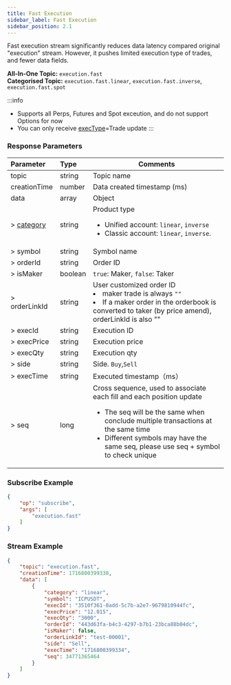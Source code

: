```yaml
---
title: Fast Execution
sidebar_label: Fast Execution
sidebar_position: 2.1
---
```


Fast execution stream significantly reduces data latency compared original "execution" stream. However, it pushes limited 
execution type of trades, and fewer data fields.

**All-In-One Topic:** `execution.fast`<br/>
**Categorised Topic:** `execution.fast.linear`, `execution.fast.inverse`, `execution.fast.spot`<br/>

:::info
* Supports all Perps, Futures and Spot exceution, and do not support Options for now
* You can only receive [execType](../../enum#exectype)=Trade update
:::

### Response Parameters
| Parameter | Type | Comments|
|:----- |:-----|----- |
|topic |string |Topic name |
|creationTime |number |Data created timestamp (ms) |
|data |array |Object |
|> [category](../../enum#category) | string  | Product type <ul><li>Unified account: `linear`, `inverse`</li><li>Classic account: `linear`, `inverse`.</li></ul>|
|> symbol |string   |Symbol name |
|> orderId |string |Order ID |
|> isMaker |boolean |`true`: Maker, `false`: Taker |
|> orderLinkId |string |User customized order ID <li>maker trade is always `""`</li><li>If a maker order in the orderbook is converted to taker (by price amend), orderLinkId is also ""</li> |
|> execId |string |Execution ID |
|> execPrice |string |Execution price |
|> execQty |string |Execution qty |
|> side |string |Side. `Buy`,`Sell` |
|> execTime |string |Executed timestamp（ms） |
|> seq |long |Cross sequence, used to associate each fill and each position update<ul><li>The seq will be the same when conclude multiple transactions at the same time</li><li>Different symbols may have the same seq, please use seq + symbol to check unique</li></ul>|

### Subscribe Example
```json
{
    "op": "subscribe",
    "args": [
        "execution.fast"
    ]
}
```

### Stream Example

```json
{
    "topic": "execution.fast",
    "creationTime": 1716800399338,
    "data": [
        {
            "category": "linear",
            "symbol": "ICPUSDT",
            "execId": "3510f361-0add-5c7b-a2e7-9679810944fc",
            "execPrice": "12.015",
            "execQty": "3000",
            "orderId": "443d63fa-b4c3-4297-b7b1-23bca88b04dc",
            "isMaker": false,
            "orderLinkId": "test-00001",
            "side": "Sell",
            "execTime": "1716800399334",
            "seq": 34771365464
        }
    ]
}
```
